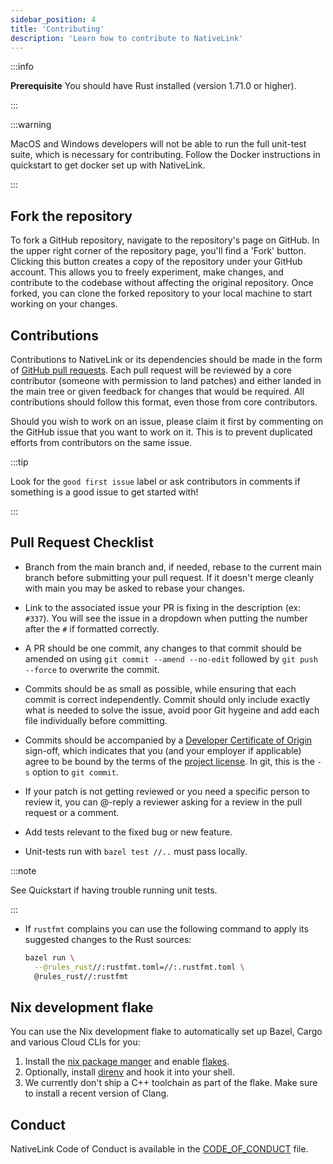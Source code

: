 ```yaml
---
sidebar_position: 4
title: 'Contributing'
description: 'Learn how to contribute to NativeLink'
---
```


:::info

  **Prerequisite** You should have Rust installed (version 1.71.0 or
  higher).

:::

:::warning

MacOS and Windows developers will not be able to run the full unit-test suite, which is necessary for contributing. Follow the Docker instructions in quickstart to get docker set up with NativeLink.

:::

## Fork the repository

To fork a GitHub repository, navigate to the repository's page on GitHub. In the upper right corner of the repository page, you'll find a 'Fork' button. Clicking this button creates a copy of the repository under your GitHub account. This allows you to freely experiment, make changes, and contribute to the codebase without affecting the original repository. Once forked, you can clone the forked repository to your local machine to start working on your changes.

## Contributions

Contributions to NativeLink or its dependencies should be made in the form of
[GitHub pull requests](https://docs.github.com/en/pull-requests/collaborating-with-pull-requests/proposing-changes-to-your-work-with-pull-requests/creating-a-pull-request-from-a-fork). Each pull request will be reviewed by a core contributor
(someone with permission to land patches) and either landed in the main tree or
given feedback for changes that would be required. All contributions should
follow this format, even those from core contributors.

Should you wish to work on an issue, please claim it first by commenting on
the GitHub issue that you want to work on it. This is to prevent duplicated
efforts from contributors on the same issue.

:::tip

Look for the `good first issue` label or ask contributors in comments if something is a good issue to get started with!

:::

## Pull Request Checklist

- Branch from the main branch and, if needed, rebase to the current main
  branch before submitting your pull request. If it doesn't merge cleanly with
  main you may be asked to rebase your changes.

- Link to the associated issue your PR is fixing in the description (ex: `#337`). You will see the issue in a dropdown when putting the number after the `#` if formatted correctly.

- A PR should be one commit, any changes to that commit should be amended on using `git commit --amend --no-edit` followed by `git push --force` to overwrite the commit.

- Commits should be as small as possible, while ensuring that each commit is
  correct independently. Commit should only include exactly what is needed to solve the issue, avoid poor Git hygeine and add each file individually before committing.

- Commits should be accompanied by a [Developer Certificate of Origin](http://developercertificate.org)
  sign-off, which indicates that you (and your employer if applicable) agree to
  be bound by the terms of the [project license](https://github.com/TraceMachina/nativelink/blob/main/LICENSE). In git, this is the
  `-s` option to `git commit`.

- If your patch is not getting reviewed or you need a specific person to review
  it, you can @-reply a reviewer asking for a review in the pull request or a
  comment.

- Add tests relevant to the fixed bug or new feature.

- Unit-tests run with `bazel test //..` must pass locally.

:::note

See Quickstart if having trouble running unit tests.

:::

- If `rustfmt` complains you can use the following command to apply its
  suggested changes to the Rust sources:

  ```sh
  bazel run \
    --@rules_rust//:rustfmt.toml=//:.rustfmt.toml \
    @rules_rust//:rustfmt
  ```

## Nix development flake

You can use the Nix development flake to automatically set up Bazel, Cargo and
various Cloud CLIs for you:

1. Install the [nix package manger](https://nixos.org/download.html) and enable
   [flakes](https://nixos.wiki/wiki/Flakes).
2. Optionally, install [direnv](https://direnv.net/docs/installation.html) and
   hook it into your shell.
3. We currently don't ship a C++ toolchain as part of the flake. Make sure to
   install a recent version of Clang.


## Conduct

NativeLink Code of Conduct is available in the
[CODE_OF_CONDUCT](https://github.com/TraceMachina/nativelink/blob/main/CODE_OF_CONDUCT.md) file.
